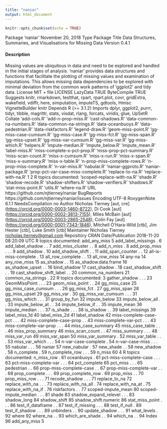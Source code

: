 ---
title: "naniar"
output: html_document
---

```{r setup, include=FALSE}
knitr::opts_chunk$set(echo = TRUE)
```

Package 'naniar'
November 20, 2018
Type Package
Title Data Structures, Summaries, and Visualisations for Missing Data
Version 0.4.1

####  Description 
 Missing values are ubiquitous in data and need to be explored and
handled in the initial stages of analysis. 'naniar' provides data structures
and functions that facilitate the plotting of missing values and examination
of imputations. This allows missing data dependencies to be explored with
minimal deviation from the common work patterns of 'ggplot2' and tidy data.
License MIT + file LICENSE
LazyData TRUE
ByteCompile TRUE
Suggests knitr, rmarkdown, testthat, rpart, rpart.plot, covr,
gridExtra, wakefield, vdiffr, here, simputation, imputeTS,
gdtools, Hmisc
VignetteBuilder knitr
Depends R (>= 3.1.2)
Imports dplyr, ggplot2, purrr, tidyr, tibble, magrittr, stats, visdat,
rlang, forcats, viridis, glue, UpSetR
Collate 'add-cols.R' 'add-n-prop-miss.R' 'cast-shadows.R'
'data-common-na-numbers.R' 'data-common-na-strings.R'
'data-oceanbuoys.R' 'data-pedestrian.R' 'data-riskfactors.R'
'legend-draw.R' 'geom-miss-point.R' 'gg-miss-case-cumsum.R'
'gg-miss-case.R' 'gg-miss-fct.R' 'gg-miss-span.R'
'gg-miss-upset.R' 'gg-miss-var-cumsum.R' 'gg-miss-var.R'
'gg-miss-which.R' 'helpers.R' 'impute-median.R'
'impute_below.R' 'impute_mean.R' 'label-miss.R'
'miss-complete-x-pct-prop.R' 'miss-prop-pct-summary.R'
'miss-scan-count.R' 'miss-x-cumsum.R' 'miss-x-run.R'
'miss-x-span.R' 'miss-x-summary.R' 'miss-x-table.R'
'n-prop-miss-complete-rows.R' 'n-prop-miss-complete.R'
'n-var-miss.R' 'nabular.R' 'naniar-ggproto.R'
'naniar-package.R' 'prop-pct-var-case-miss-complete.R'
'replace-to-na.R' 'replace-with-na.R'
1
2 R topics documented:
'scoped-replace-with-na.R' 'shade.R' 'shadow-recode.R'
'shadow-shifters.R' 'shadow-verifiers.R' 'shadows.R'
'stat-miss-point.R' 'utils.R' 'where-na.R'
URL https://github.com/njtierney/naniar
BugReports https://github.com/njtierney/naniar/issues
Encoding UTF-8
RoxygenNote 6.1.1
NeedsCompilation no
Author Nicholas Tierney [aut, cre] (<https://orcid.org/0000-0003-1460-8722>),
Di Cook [aut] (<https://orcid.org/0000-0002-3813-7155>),
Miles McBain [aut] (<https://orcid.org/0000-0003-2865-2548>),
Colin Fay [aut] (<https://orcid.org/0000-0001-7343-1846>),
Mitchell O'Hara-Wild [ctb],
Jim Hester [ctb],
Luke Smith [ctb]
Maintainer Nicholas Tierney <nicholas.tierney@gmail.com>
Repository CRAN
Date/Publication 2018-11-20 08:20:09 UTC
R topics documented:
add_any_miss 5
add_label_missings . 6
add_label_shadow . . 7
add_miss_cluster . . 8
add_n_miss . 8
add_prop_miss . . . 9
add_shadow . 10
add_shadow_shift . . 11
add_span_counter . . 12
all-is-miss-complete . 13
all_row_complete . . 13
all_row_miss 14
any-na 14
any_row_miss 15
as_shadow . . 15
as_shadow.data.frame 16
as_shadow_upset . . 16
bind_shadow 17
cast_shadow . 18
cast_shadow_shift . . 19
cast_shadow_shift_label . . 20
common_na_numbers 21
common_na_strings . 22
R topics documented: 3
gather_shadow . . . 23
GeomMissPoint . . . 23
geom_miss_point . . 24
gg_miss_case 25
gg_miss_case_cumsum . . . 26
gg_miss_fct . 27
gg_miss_span 28
gg_miss_upset 29
gg_miss_var . 30
gg_miss_var_cumsum . . . 31
gg_miss_which . . . 31
group_by_fun 32
impute_below 33
impute_below_all . . 33
impute_below_at . . 34
impute_below_if . . 35
impute_mean 36
impute_median . . . 37
is_shade . . . 38
is_shadow . . 39
label_missings 39
label_miss_1d 40
label_miss_2d 41
label_shadow 42
miss-complete-case-pct . . . 42
miss-complete-case-prop . . 43
miss-complete-var-pct . . . 43
miss-complete-var-prop . . . 44
miss_case_summary 45
miss_case_table . . . 46
miss_prop_summary 46
miss_scan_count . . 47
miss_summary . . . 48
miss_var_run 49
miss_var_span 50
miss_var_summary . 52
miss_var_table . . . 53
miss_var_which . . . 54
n-var-case-complete . 54
n-var-case-miss . . . 55
nabular . . . 56
naniar 57
new_nabular . 57
new_shade . . 58
new_shadow . 58
n_complete . 59
n_complete_row . . . 59
n_miss 60
4 R topics documented:
n_miss_row . 61
oceanbuoys . 61
pct-miss-complete-case . . . 63
pct-miss-complete-var . . . 64
pct_complete 65
pct_miss . . . 65
pedestrian . . 66
prop-miss-complete-case . . 67
prop-miss-complete-var . . . 68
prop_complete . . . 69
prop_complete_row . 69
prop_miss . . 70
prop_miss_row . . . 71
recode_shadow . . . 71
replace_to_na 72
replace_with_na . . . 73
replace_with_na_all . 74
replace_with_na_at . 75
replace_with_na_if . 76
riskfactors . . 77
scoped-impute_mean 80
scoped-impute_median . . . 81
shade 83
shadow_expand_relevel . . . 83
shadow_long 84
shadow_shift 85
shadow_shift.numeric 86
stat_miss_point . . . 86
test_if_dataframe . . 87
test_if_missing . . . 88
test_if_null . 89
test_if_shadow . . . 89
unbinders . . 90
update_shadow . . . 91
what_levels . 92
where 92
where_na . . 93
which_are_shade . . 94
which_na . . 94
Index 96
add_any_miss 5
